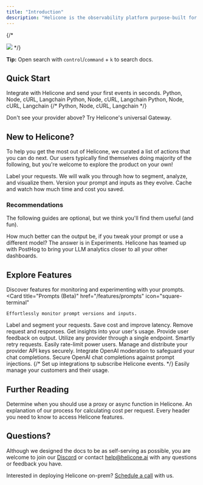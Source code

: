 ```yaml
---
title: "Introduction"
description: "Helicone is the observability platform purpose-built for LLM developers."
---
```

{/* 
<Frame type="glass">
  <img src="/images/helicone-og.webp"/>
</Frame> */}

<Note>**Tip:** Open search with `control`/`command` + `k` to search docs. </Note>


## Quick Start

Integrate with Helicone and send your first events in seconds. 
<CardGroup cols={3}>
  <Card title="OpenAI" href="/getting-started/integration-method/openai-proxy">
    Python, Node, cURL, Langchain
  </Card>
  <Card title="Azure" href="/getting-started/integration-method/azure">
    Python, Node, cURL, Langchain
  </Card>
  <Card title="Anthropic" href="/getting-started/integration-method/anthropic">
    Python, Node, cURL, Langchain
  </Card>
  {/* <Card title="Gemini" href="/getting-started/integration-method/gemini">
    Python, Node, cURL, Langchain
  </Card> */}
  <Card title="Anyscale" href="/getting-started/integration-method/anyscale">

  </Card>
  <Card title="Together AI" href="/getting-started/integration-method/together">

  </Card>
   <Card title="OpenRouter" href="/getting-started/integration-method/openrouter">

  </Card>
     <Card title="LiteLLM" href="/getting-started/integration-method/litellm">
  </Card>
  <Card title="Gateway" href="/getting-started/integration-method/gateway" icon="flag">
    Don't see your provider above? Try Helicone's universal Gateway. 
  </Card>
</CardGroup>


## New to Helicone? 

To help you get the most out of Helicone, we curated a list of actions that you can do next. Our users typically find themselves doing majority of the following, but you're welcome to explore the product on your own!

<CardGroup cols={1}>
  <Card title="Add a custom property" href="features/advanced-usage/custom-properties" icon="square-1">
    Label your requests. We will walk you through how to segment, analyze, and visualize them.
  </Card>
  <Card title="Create your first prompt" href="/features/prompts" icon="square-2">
    Version your prompt and inputs as they evolve. 
  </Card>
  <Card title="Cache responses" href="/helicone-headers/header-directory" icon="square-3">
    Cache and watch how much time and cost you saved. 
  </Card>
</CardGroup>

### Recommendations
The following guides are optional, but we think you'll find them useful (and fun). 

<CardGroup cols={2}>
  <Card title="Run an experiment" href="use-cases/experiments" icon="star-christmas">
    How much better can the output be, if you tweak your prompt or use a different model? The answer is in Experiments.  
  </Card>
  <Card title="Bring it to PostHog" href="getting-started/integration-method/posthog" icon="star-christmas">
    Helicone has teamed up with PostHog to bring your LLM analytics closer to all your other dashboards.
  </Card>
</CardGroup>

## Explore Features

Discover features for monitoring and experimenting with your prompts. 
<CardGroup cols={3}>
  <Card
    title="Prompts (Beta)"
    href="/features/prompts"
    icon="square-terminal"
  >
    Effortlessly monitor prompt versions and inputs. 
  </Card>
  <Card
    title="Custom Properties"
    href="/features/advanced-usage/custom-properties"
    icon="tag"
  >
    Label and segment your requests. 
  </Card>
  <Card 
    title="Caching" 
    href="/features/advanced-usage/caching"
    icon="database"
  >
    Save cost and improve latency. 
  </Card>
  <Card 
    title="Omit Logs" 
    href="/features/advanced-usage/omit-logs"
    icon="square-minus"
  >
    Remove request and responses. 
  </Card>
  <Card 
    title="User Metrics" 
    href="/features/advanced-usage/user-metrics"
    icon="chart-user"
  >
    Get insights into your user's usage. 
  </Card>
  <Card 
    title="Feedback" 
    href="/features/advanced-usage/feedback"
    icon="thumbs-up"
  >
    Provide user feedback on output. 
  </Card>
  <Card 
    title="Gateway Fallback (Beta)" 
    href="/getting-started/integration-method/gateway-fallbacks"
    icon="diagram-next"
  >
    Utilize any provider through a single endpoint.
  </Card>
  <Card 
    title="Retries" 
    href="/features/advanced-usage/retries"
    icon="repeat"
  >
    Smartly retry requests. 
  </Card>
  <Card
    title="Rate Limiting"
    href="/features/advanced-usage/custom-rate-limits"
    icon="user-minus"
  >
    Easily rate-limit power users. 
  </Card>
  <Card 
    title="Key Vault" 
    href="/features/advanced-usage/vault"
    icon="key"
  >
    Manage and distribute your provider API keys securely.
  </Card>
  <Card 
    title="Moderation Integration" 
    href="/features/advanced-usage/moderations"
    icon="eye"
  >
    Integrate OpenAI moderation to safeguard your chat completions.
  </Card>
  <Card 
    title="LLM Security" 
    href="/features/advanced-usage/llm-security"
    icon="shield-check"
  >
    Secure OpenAI chat completions against prompt injections.
  </Card>
  {/* <Card 
    title="Webhooks" 
    href="/features/Webhooks"
    icon="webhook"
  >
    Set up integrations tp subscribe Helicone events. 
  </Card> */}
  <Card 
    title="Customer Portal" 
    href="/features/customer_portal/intro"
    icon="chart-tree-map"
  >
    Easily manage your customers and their usage.
  </Card>

</CardGroup>

## Further Reading

<CardGroup cols={3}>
  <Card title="Proxy or Async?" href="/getting-started/proxy-vs-async">
    Determine when you should use a proxy or async function in Helicone.
  </Card>
  <Card title="How We Calculate Costs" href="/faq/how-we-calculate-cost">
    An explanation of our process for calculating cost per request. 
  </Card>
  <Card title="Understanding Helicone Headers" href="/helicone-headers/header-directory">
    Every header you need to know to access Helicone features.
  </Card>
</CardGroup>

## Questions? 
<Check>Although we designed the docs to be as self-serving as possible, you are welcome to join our [Discord](https://discord.com/invite/HwUbV3Q8qz) or contact [help@helicone.ai](help@helicone.ai) with any questions or feedback you have. </Check>

Interested in deploying Helicone on-prem? [Schedule a call](https://www.helicone.ai/contact) with us.  